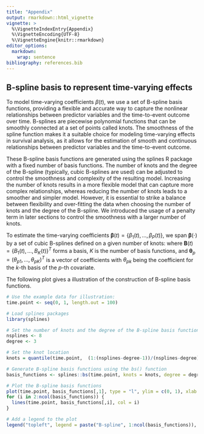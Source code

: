 ```yaml
---
title: "Appendix"
output: rmarkdown::html_vignette
vignette: >
  %\VignetteIndexEntry{Appendix}
  %\VignetteEncoding{UTF-8}
  %\VignetteEngine{knitr::rmarkdown}
editor_options: 
  markdown: 
    wrap: sentence
bibliography: references.bib
---
```





## B-spline basis to represent time-varying effects
To model time-varying coefficients $\beta(t)$, we use a set of B-spline basis functions, providing a flexible and accurate way to capture the nonlinear relationships between predictor variables and the time-to-event outcome over time. B-splines are piecewise polynomial functions that can be smoothly connected at a set of points called knots. The smoothness of the spline function makes it a suitable choice for modeling time-varying effects in survival analysis, as it allows for the estimation of smooth and continuous relationships between predictor variables and the time-to-event outcome.

These B-spline basis functions are generated using the splines R package with a fixed number of basis functions. The number of knots and the degree of the B-spline (typically, cubic B-splines are used) can be adjusted to control the smoothness and complexity of the resulting model. Increasing the number of knots results in a more flexible model that can capture more complex relationships, whereas reducing the number of knots leads to a smoother and simpler model. However, it is essential to strike a balance between flexibility and over-fitting the data when choosing the number of knots and the degree of the B-spline. We introduced the usage of a penalty term in later sections to control the smoothness with a larger number of knots.


To estimate the time-varying coefficients ${\boldsymbol\beta}(t)=\{\beta_{1}(t),\ldots, \beta_{P}(t)\}$, we span $\boldsymbol\beta(\cdot)$ by a set of cubic B-splines defined on a given number of knots: \begin{eqnarray}
   \beta_{p}(t)=\boldsymbol\theta_{p}^\top\boldsymbol{B}(t)=\sum_{k=1}^K \theta_{pk} B_k(t), ~~ p=1, \ldots, P,   \nonumber
\end{eqnarray} where $\boldsymbol{B} (t)=\{B_1(t), \ldots, B_K(t)\}^T$ forms a basis, $K$ is the number of basis functions, and $\boldsymbol\theta_{p}=(\theta_{p1}, \ldots, \theta_{pK})^T$ is a vector of coefficients with $\theta_{pk}$ being the coefficient for the $k$-th basis of the $p$-th covariate.

The following plot gives a illustration of the construction of B-spline basis functions. 
```r
# Use the example data for illustration:
time.point <- seq(0, 1, length.out = 100)

# Load splines packages
library(splines)

# Set the number of knots and the degree of the B-spline basis functions
nsplines <- 8
degree <- 3

# Set the knot location 
knots = quantile(time.point,  (1:(nsplines-degree-1))/(nsplines-degree))

# Generate B-spline basis functions using the bs() function
basis_functions <- splines::bs(time.point, knots = knots, degree = degree, intercept=T)

# Plot the B-spline basis functions
plot(time.point, basis_functions[,1], type = "l", ylim = c(0, 1), xlab = "Time", ylab = "B-spline basis functions", main = "B-spline basis functions with degree = 3")
for (i in 2:ncol(basis_functions)) {
  lines(time.point, basis_functions[,i], col = i)
}

# Add a legend to the plot
legend("topleft", legend = paste("B-spline", 1:ncol(basis_functions)), col = 1:ncol(basis_functions), lty = 1, cex = 0.7)
```